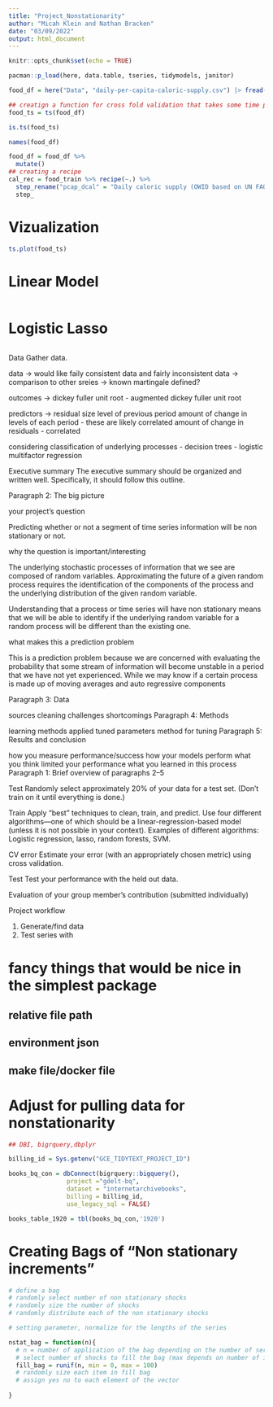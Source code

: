 ```yaml
---
title: "Project_Nonstationarity"
author: "Micah Klein and Nathan Bracken"
date: "03/09/2022"
output: html_document
---
```



```r
knitr::opts_chunk$set(echo = TRUE)

pacman::p_load(here, data.table, tseries, tidymodels, janitor)
```

```r
food_df = here("Data", "daily-per-capita-caloric-supply.csv") |> fread()
```


```r
## creatign a function for cross fold validation that takes some time period i and makes folds of data up to that period
food_ts = ts(food_df)

is.ts(food_ts)

names(food_df)

food_df = food_df %>% 
  mutate()
## creating a recipe 
cal_rec = food_train %>% recipe(~.) %>% 
  step_rename("pcap_dcal" = "Daily caloric supply (OWID based on UN FAO & historical sources)") %>% 
  step_
```


# Vizualization 
```r
ts.plot(food_ts)
```

# Linear Model
```r

```

# Logistic Lasso
```r

```

Data Gather data.

data -> would like faily consistent data and fairly inconsistent data
        -> comparison to other sreies -> known martingale defined? 
        
outcomes -> dickey fuller unit root 
             - augmented dickey fuller unit root
              
predictors ->   residual size 
                level of previous period
                amount of change in levels of each period - these are likely correlated
                amount of change in residuals - correlated

considering classification of underlying processes 
  - decision trees
  - logistic multifactor regression
  
Executive summary
The executive summary should be organized and written well. Specifically, it should follow this outline.

Paragraph 2: The big picture

your project's question

Predicting whether or not a segment of time series information will be non stationary or not.

why the question is important/interesting

The underlying stochastic processes of information that we see are composed of random variables. Approximating the future of a given random process requires the identification of the components of the process and the underlying distribution of the given random variable. 

Understanding that a process or time series will have non stationary means that we will be able to identify if the underlying random variable for a random process will be different than the existing one.

what makes this a prediction problem

This is a prediction problem because we are concerned with evaluating the probability that some stream of information will become unstable in a period that we have not yet experienced. While we may know if a certain process is made up of moving averages and auto regressive components 

Paragraph 3: Data

sources
cleaning
challenges
shortcomings
Paragraph 4: Methods

learning methods applied
tuned parameters
method for tuning
Paragraph 5: Results and conclusion

how you measure performance/success
how your models perform
what you think limited your performance
what you learned in this process
Paragraph 1: Brief overview of paragraphs 2–5


Test Randomly select approximately 20% of your data for a test set. (Don't train on it until everything is done.)

Train Apply "best" techniques to clean, train, and predict. Use four different algorithms—one of which should be a linear-regression-based model (unless it is not possible in your context). Examples of different algorithms: Logistic regression, lasso, random forests, SVM.

CV error Estimate your error (with an appropriately chosen metric) using cross validation.

Test Test your performance with the held out data.

Evaluation of your group member's contribution (submitted individually)

Project workflow

1. Generate/find data
2. Test series with 

# fancy things that would be nice in the simplest package
## relative file path
## environment json
## make file/docker file

# Adjust for pulling data for nonstationarity
```r
## DBI, bigrquery,dbplyr

billing_id = Sys.getenv("GCE_TIDYTEXT_PROJECT_ID")

books_bq_con = dbConnect(bigrquery::bigquery(),
                project ="gdelt-bq", 
                dataset = "internetarchivebooks",
                billing = billing_id,
                use_legacy_sql = FALSE)

books_table_1920 = tbl(books_bq_con,'1920')
```


# Creating Bags of "Non stationary increments"
```r
# define a bag
# randomly select number of non stationary shocks
# randomly size the number of shocks
# randomly distribute each of the non stationary shocks

# setting parameter, normalize for the lengths of the series

nstat_bag = function(n){
  # n = number of application of the bag depending on the number of series, input should be a vector of series
  # select number of shocks to fill the bag (max depends on number of increments of series)
  fill_bag = runif(n, min = 0, max = 100)
  # randomly size each item in fill bag
  # assign yes no to each element of the vector
  
}
```






